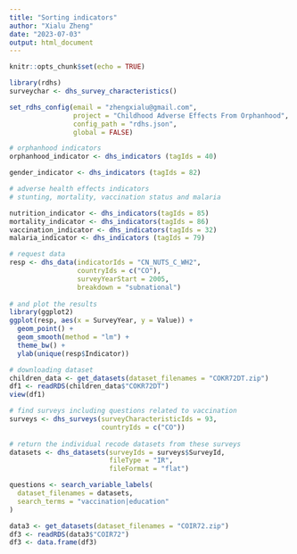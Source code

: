 ```yaml
---
title: "Sorting indicators"
author: "Xialu Zheng"
date: "2023-07-03"
output: html_document
---
```


```r
knitr::opts_chunk$set(echo = TRUE)
```

```r
library(rdhs)
surveychar <- dhs_survey_characteristics()

set_rdhs_config(email = "zhengxialu@gmail.com",
                project = "Childhood Adverse Effects From Orphanhood",
                config_path = "rdhs.json",
                global = FALSE)
```

```r
# orphanhood indicators
orphanhood_indicator <- dhs_indicators (tagIds = 40)

gender_indicator <- dhs_indicators (tagIds = 82)
```

```r
# adverse health effects indicators
# stunting, mortality, vaccination status and malaria

nutrition_indicator <- dhs_indicators(tagIds = 85)
mortality_indicator <- dhs_indicators(tagIds = 86)
vaccination_indicator <- dhs_indicators(tagIds = 32)
malaria_indicator <- dhs_indicators (tagIds = 79)
```

```r
# request data                
resp <- dhs_data(indicatorIds = "CN_NUTS_C_WH2",    
                 countryIds = c("CO"),
                 surveyYearStart = 2005,            
                 breakdown = "subnational")         
                                                    
# and plot the results                              
library(ggplot2)                                    
ggplot(resp, aes(x = SurveyYear, y = Value)) +      
  geom_point() +                                    
  geom_smooth(method = "lm") +                      
  theme_bw() +                                      
  ylab(unique(resp$Indicator)) 
```

```r
# downloading dataset
children_data <- get_datasets(dataset_filenames = "COKR72DT.zip")
df1 <- readRDS(children_data$"COKR72DT")
view(df1)
```

```r
# find surveys including questions related to vaccination
surveys <- dhs_surveys(surveyCharacteristicIds = 93,        
                       countryIds = c("CO")) 
                                                            
# return the individual recode datasets from these surveys  
datasets <- dhs_datasets(surveyIds = surveys$SurveyId,      
                         fileType = "IR",                   
                         fileFormat = "flat") 

questions <- search_variable_labels(                      
  dataset_filenames = datasets,                           
  search_terms = "vaccination|education"
) 
```

```r
data3 <- get_datasets(dataset_filenames = "COIR72.zip")
df3 <- readRDS(data3$"COIR72")
df3 <- data.frame(df3)
```
